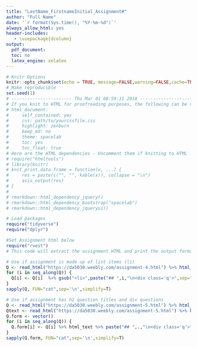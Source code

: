 ---
title: "LastName_FirstnameInitial_Assignment#"
author: "Full Name"
date: '`r format(Sys.time(), "%Y-%m-%d")`'
always_allow_html: yes
header-includes:
   - \usepackage{dcolumn}
output: 
  pdf_document: 
  toc: no
  latex_engine: xelatex
---

```{r setup, include=FALSE}
# Knitr Options
knitr::opts_chunk$set(echo = TRUE, message=FALSE,warning=FALSE,cache=TRUE, fig.align='center', fig.height=5, fig.width=7, tidy=TRUE, tidy.opts=list(width.cutoff=80))
# Make reproducible
set.seed(1)
# ----------------------- Thu Mar 01 08:59:11 2018 ------------------------#
# If you knit to HTML for proofreading purposes, the following can be useful. If intending to knit to HTML you'll want to add the following to the YAML Header in place of "pdf document: ..." and all following parameters.
# html_document: 
#     self_contained: yes
#     css: path/to/yourcssfile.css
#     highlight: zenburn
#     keep_md: no
#     theme: spacelab
#     toc: yes
#     toc_float: true
# Here are the HTML dependencies - Uncomment them if knitting to HTML
# require("htmltools")
# library(knitr)
# knit_print.data.frame = function(x, ...) {
#     res = paste(c("", "", kable(x)), collapse = "\n")
#     asis_output(res)
# }
# 
# rmarkdown::html_dependency_jquery()
# rmarkdown::html_dependency_bootstrap("spacelab")
# rmarkdown::html_dependency_jqueryui()

# Load packages
require("tidyverse")
require("dplyr")

```
```{r 'Assignment',eval=F}
#Set Assignment html below
require("rvest")
# This code will extract the assignment HTML and print the output formatted for this Rmd document. Set the URL for the assignment in the read_html f(n)

# Use if assignment is made up of list items (li)
Q <- read_html("https://da5030.weebly.com/assignment-4.html") %>% html_nodes(xpath="//div[contains(@class,'paragraph')]/ol/li")
for (i in seq_along(Q)) {
  Q[i] <- Q[i]  %>% gsub("<li>",paste("## ",i,"\n<div class='q'>",sep=""),.,perl=T) %>% gsub("</li>",paste("\n</div>\n<p class='a'>\n```{r '",i,"'}\n```\n</p>",sep=""),.,perl=T) %>%  str_split("\n")
}
sapply(Q, FUN="cat",sep='\n',simplify=T)

# Use if assignment has h2 question titles and div questions
Q <- read_html("https://da5030.weebly.com/assignment-5.html") %>% html_nodes(xpath="//h2[contains(@class,'wsite-content-title')]/font[contains(@color,'#24678d')]")
Qtext <- read_html("https://da5030.weebly.com/assignment-5.html") %>% html_nodes(xpath="//h2[contains(@class,'wsite-content-title')]/font[contains(@color,'#24678d')]/parent::h2/following-sibling::div[contains(@class,'paragraph')][1]")
Q.form <- vector()
for (i in seq_along(Q)) {
  Q.form[i] <- Q[i] %>% html_text %>% paste("## ",.,"\n<div class='q'>",sep="") %>% paste(html_text(Qtext[i]),sep="") %>% paste("\n</div>\n<p class='a'>\n```{r '",i,"'}\n```\n</p>\n",sep="") %>%  str_split("\n")
}
sapply(Q.form, FUN="cat",sep='\n',simplify=T)
```
